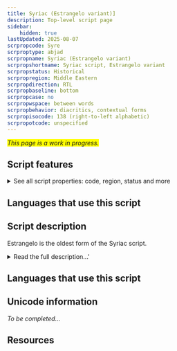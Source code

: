 ```yaml
---
title: Syriac (Estrangelo variant)]
description: Top-level script page
sidebar:
    hidden: true
lastUpdated: 2025-08-07
scrpropcode: Syre
scrproptype: abjad
scrpropname: Syriac (Estrangelo variant)
scrpropshortname: Syriac script, Estrangelo variant
scrpropstatus: Historical
scrpropregion: Middle Eastern
scrpropdirection: RTL
scrpropbaseline: bottom
scrpropcase: no
scrpropwspace: between words
scrpropbehavior: diacritics, contextual forms
scrpropisocode: 138 (right-to-left alphabetic)
scrpropotcode: unspecified
---
```


<span style='background-color:yellow'>_This page is a work in progress._</span>


## Script features

<details>
<summary> See all script properties: code, region, status and more</summary>
<ScriptInfo />
</details>

## Languages that use this script

<WsList script='Syre' wsMax='5' />

## Script description

Estrangelo is the oldest form of the Syriac script.

<details><summary>Read the full description...'</summary>_Not yet available._</details>

## Languages that use this script

<WsList script='Syre' wsMax='5' />

## Unicode information

_To be completed..._

## Resources

<ScriptResources detailSummary='seemore' />

